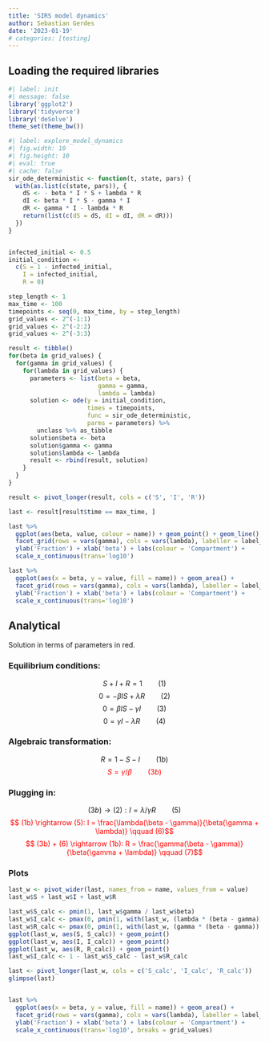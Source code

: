 ```yaml
---
title: 'SIRS model dynamics'
author: Sebastian Gerdes
date: '2023-01-19'
# categories: [testing]
---
```


## Loading the required libraries

```r
#| label: init
#| message: false
library('ggplot2')
library('tidyverse')
library('deSolve')
theme_set(theme_bw())
```

```r
#| label: explore_model_dynamics
#| fig.width: 10
#| fig.height: 10
#| eval: true
#| cache: false
sir_ode_deterministic <- function(t, state, pars) {
  with(as.list(c(state, pars)), {
    dS <- - beta * I * S + lambda * R
    dI <- beta * I * S - gamma * I
    dR <- gamma * I - lambda * R
    return(list(c(dS = dS, dI = dI, dR = dR)))
  }) 
}


infected_initial <- 0.5
initial_condition <- 
  c(S = 1 - infected_initial,
    I = infected_initial,
    R = 0)

step_length <- 1
max_time <- 100
timepoints <- seq(0, max_time, by = step_length)
grid_values <- 2^(-1:1)
grid_values <- 2^(-2:2)
grid_values <- 2^(-3:3)

result <- tibble()
for(beta in grid_values) {
  for(gamma in grid_values) {
    for(lambda in grid_values) {
      parameters <- list(beta = beta, 
                         gamma = gamma,
                         lambda = lambda)
      solution <- ode(y = initial_condition, 
                      times = timepoints,
                      func = sir_ode_deterministic,
                      parms = parameters) %>% 
        unclass %>% as_tibble
      solution$beta <- beta
      solution$gamma <- gamma
      solution$lambda <- lambda
      result <- rbind(result, solution)
    }
  }
}

result <- pivot_longer(result, cols = c('S', 'I', 'R'))

last <- result[result$time == max_time, ]

last %>%
  ggplot(aes(beta, value, colour = name)) + geom_point() + geom_line() +
  facet_grid(rows = vars(gamma), cols = vars(lambda), labeller = label_both) +
  ylab('Fraction') + xlab('beta') + labs(colour = 'Compartment') +
  scale_x_continuous(trans='log10')

last %>%
  ggplot(aes(x = beta, y = value, fill = name)) + geom_area() +
  facet_grid(rows = vars(gamma), cols = vars(lambda), labeller = label_both) +
  ylab('Fraction') + xlab('beta') + labs(colour = 'Compartment') +
  scale_x_continuous(trans='log10')

```

## Analytical

Solution in terms of parameters in red.

### Equilibrium conditions:

$$S + I + R = 1 \qquad (1)$$ $$0 = -\beta I S + \lambda R \qquad (2)$$ $$0 = \beta I S - \gamma I \qquad (3)$$ $$0 = \gamma I - \lambda R \qquad (4)$$

### Algebraic transformation:

$$ R = 1 - S - I \qquad (1b)$$ [ $$ S = \gamma / \beta \qquad (3b)$$ ]{style="color: red;"}

### Plugging in:

$$ (3b) \rightarrow (2): I = \lambda / \gamma R  \qquad (5)$$ [ $$ (1b) \rightarrow (5): I = \frac{\lambda(\beta - \gamma)}{\beta(\gamma + \lambda)} \qquad (6)$$ $$ (3b) + (6) \rightarrow (1b): R = \frac{\gamma(\beta - \gamma)}{\beta(\gamma + \lambda)} \qquad (7)$$ ]{style="color: red;"}

### Plots

```r
last_w <- pivot_wider(last, names_from = name, values_from = value)
last_w$S + last_w$I + last_w$R

last_w$S_calc <- pmin(1, last_w$gamma / last_w$beta)
last_w$I_calc <- pmax(0, pmin(1, with(last_w, (lambda * (beta - gamma))) / (beta * (gamma + lambda))))
last_w$R_calc <- pmax(0, pmin(1, with(last_w, (gamma * (beta - gamma)) / (beta * (gamma + lambda)))))
ggplot(last_w, aes(S, S_calc)) + geom_point()
ggplot(last_w, aes(I, I_calc)) + geom_point()
ggplot(last_w, aes(R, R_calc)) + geom_point()
last_w$I_calc <- 1 - last_w$S_calc - last_w$R_calc

last <- pivot_longer(last_w, cols = c('S_calc', 'I_calc', 'R_calc'))
glimpse(last)


last %>%
  ggplot(aes(x = beta, y = value, fill = name)) + geom_area() +
  facet_grid(rows = vars(gamma), cols = vars(lambda), labeller = label_both) +
  ylab('Fraction') + xlab('beta') + labs(colour = 'Compartment') +
  scale_x_continuous(trans='log10', breaks = grid_values)

```
